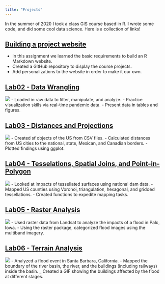 ```yaml
---
title: "Projects"
---
```


In the summer of 2020 I took a class GIS course based in R. I wrote some code, and did some cool data science. Here is a collection of links! 

## [Building a project website](https://github.com/hopewilcox/hopewilcox.github.io)

- In this assignment we learned the basic requirements to build an R Markdown website.
- Created a GitHub repository to display the course projects.
- Add personalizations to the website in order to make it our own.

## [Lab02 - Data Wrangling](https://hopewilcox.github.io/lab-02.html)
![](lab02_pic.png)
- Loaded in raw data to filter, manipulate, and analyze.
- Practice visualization skills via real-time pandemic data.
- Present data in tables and figures.

## [Lab03 - Distances and Projections](https://hopewilcox.github.io/lab-03.html)
![](lab03_pic.png)
- Created sf objects of the US from CSV files.
- Calculated distances from US cities to the national, state, Mexican, and Canadian borders.
- Plotted findings using ggplot.

## [Lab04 - Tesselations, Spatial Joins, and Point-in-Polygon](https://hopewilcox.github.io/lab-04.html)
![](lab04_pic.png)
- Looked at impacts of tessellated surfaces using national dam data.
- Mapped US counties using Voronoi, triangulation, hexagonal, and gridded tessellations.
- Created functions to expedite mapping tasks.

## [Lab05 - Raster Analysis](https://hopewilcox.github.io/lab05.html)
![](lab05_pic.png)
- Used raster data from Landsat to analyze the impacts of a flood in Palo, Iowa. 
- Using the raster package, categorized flood images using the multiband imagery.

## [Lab06 - Terrain Analysis](https://hopewilcox.github.io/lab-06.html)
![](lab06_pic.png)
- Analyzed a flood event in Santa Barbara, California.
- Mapped the boundary of the river basin, the river, and the buildings (including railways) inside the basin.
_ Created a GIF showing the buildings affected by the flood at different stages.